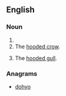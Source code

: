 ==English==

===Noun===
{{en-noun|hoodies}}

# {{alternative spelling of|hoodie|lang=en}}
# The [[hooded crow]].
# {{lb|en|Scotland}} The [[hooded gull]].

===Anagrams===
* [[dohyo#English|dohyo]]